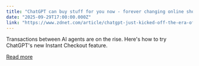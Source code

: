 ```yaml
---
title: "ChatGPT can buy stuff for you now - forever changing online shopping"
date: "2025-09-29T17:00:00.000Z"
link: "https://www.zdnet.com/article/chatgpt-just-kicked-off-the-era-of-chatbots-buying-stuff-for-you-forever-changing-online-shopping/"
---
```


Transactions between AI agents are on the rise. Here's how to try ChatGPT's new Instant Checkout feature.

[Read more](https://www.zdnet.com/article/chatgpt-just-kicked-off-the-era-of-chatbots-buying-stuff-for-you-forever-changing-online-shopping/)
